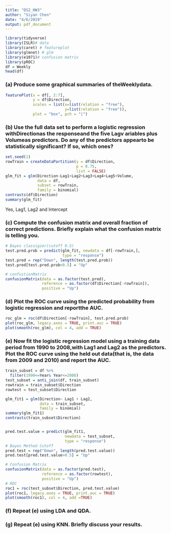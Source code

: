 ```yaml
---
title: "DS2_HW3"
author: "Siyan Chen"
date: "4/6/2019"
output: pdf_document
---
```


```r
library(tidyverse)
library(ISLR)# data
library(caret) # featureplot
library(glmnet) # glm
library(e1071)# confusion matrix
library(pROC)
df = Weekly
head(df)
```

### (a)  Produce some graphical summaries of theWeeklydata.

```r
featurePlot(x = df[, 2:7],
            y = df$Direction,
            scales = list(x=list(relation = "free"),
                          y=list(relation = "free")),
            plot = "box", pch = "|")
```

### (b) Use the full data set to perform a logistic regression withDirectionas the responseand the five Lagv ariables plus Volumeas predictors.  Do any of the predictors appearto be statistically significant?  If so, which ones?

```r
set.seed(1)
rowTrain = createDataPartition(y = df$Direction,
                               p = 0.75,
                               list = FALSE)
glm_fit = glm(Direction~Lag1+Lag2+Lag3+Lag4+Lag5+Volume,
              data = df,
              subset = rowTrain,
              family = binomial)
contrasts(df$Direction)
summary(glm_fit)
```
Yes, Lag1, Lag2 and Intercept 

### (c)  Compute  the  confusion  matrix  and  overall  fraction  of  correct  predictions.   Briefly explain what the confusion matrix is telling you.

```r
# Bayes classigier(cutoff 0.5)
test.pred.prob = predict(glm_fit, newdata = df[-rowTrain,],
                         type = "response")
test.pred = rep("Down", length(test.pred.prob))
test.pred[test.pred.prob>0.5] = "Up"

# confustionMatrix
confusionMatrix(data = as.factor(test.pred),
                reference = as.factor(df$Direction[-rowTrain]),
                positive = "Up")

```

### (d)  Plot the ROC curve using the predicted probability from logistic regression and reportthe AUC.

```r
roc_glm = roc(df$Direction[-rowTrain], test.pred.prob)
plot(roc_glm, legacy.axes = TRUE, print.auc = TRUE)
plot(smooth(roc_glm), col = 4, add = TRUE)
```



### (e)  Now fit the logistic regression model using a training data period from 1990 to 2008,with Lag1 and Lag2 as the predictors.  Plot the ROC curve using the held out data(that is, the data from 2009 and 2010) and report the AUC.

```r
train_subset = df %>% 
  filter(1990<=Year& Year<=2008)
test_subset = anti_join(df, train_subset)
rowtrain = train_subset$Direction
rowtest = test_subset$Direction

glm_fit1 = glm(Direction~ Lag1 + Lag2,
               data = train_subset,
               family = binomial)
summary(glm_fit1)
contrasts(train_subset$Direction)


pred.test.value = predict(glm_fit1,
                          newdata = test_subset,
                          type = "response")
# Bayes Method Cutoff
pred.test = rep("Down", length(pred.test.value))
pred.test[pred.test.value>0.5] = "Up"

# Confusion Matrix
confusionMatrix(data = as.factor(pred.test), 
                reference = as.factor(rowtest),
                positive = "Up")
# ROC
roc1 = roc(test_subset$Direction, pred.test.value)
plot(roc1, legacy.axes = TRUE, print.auc = TRUE)
plot(smooth(roc1), col = 4, add =TRUE)

```



### (f)  Repeat (e) using LDA and QDA.

### (g)  Repeat (e) using KNN. Briefly discuss your results.